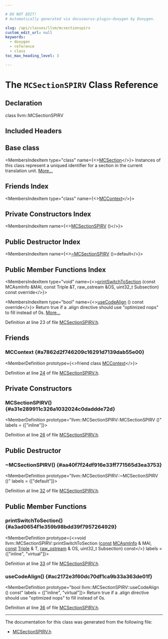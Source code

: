 ```yaml
---

# DO NOT EDIT!
# Automatically generated via docusaurus-plugin-doxygen by Doxygen.

slug: /api/classes/llvm/mcsectionspirv
custom_edit_url: null
keywords:
  - doxygen
  - reference
  - class
toc_max_heading_level: 3

---
```





# The `MCSectionSPIRV` Class Reference

<DoxygenPage pluginConfig={pluginConfig}>



## Declaration

<CodeBlock>class llvm::MCSectionSPIRV</CodeBlock>

## Included Headers

<IncludesList>
<IncludesListItem
  filePath="llvm/MC/MCSectionSPIRV.h"
  permalink="/docs/api/files/include/include/llvm/include/llvm/mc/mcsectionspirv-h"
  isLocal="true" />
</IncludesList>

## Base class

<MembersIndex>

<MembersIndexItem
  type="class"
  name={<><a href="/docs/api/classes/llvm/mcsection">MCSection</a></>}>
Instances of this class represent a uniqued identifier for a section in the current translation unit. <a href="/docs/api/classes/llvm/mcsection/#details">More...</a>
</MembersIndexItem>

</MembersIndex>

## Friends Index

<MembersIndex>

<MembersIndexItem
  type="class"
  name={<><a href="#a7862d2f746209c16291d7139dab55e00">MCContext</a></>}>
</MembersIndexItem>

</MembersIndex>

## Private Constructors Index

<MembersIndex>

<MembersIndexItem
  name={<><a href="#a31e289911c326a1032024c0daddde72d">MCSectionSPIRV</a> ()</>}>
</MembersIndexItem>

</MembersIndex>

## Public Destructor Index

<MembersIndex>

<MembersIndexItem
  name={<><a href="#aa40f7f24df916e33ff771565d3ea3753">~MCSectionSPIRV</a> ()=default</>}>
</MembersIndexItem>

</MembersIndex>

## Public Member Functions Index

<MembersIndex>

<MembersIndexItem
  type="void"
  name={<><a href="#a3ad0654f1e359b98bdd39f7957264929">printSwitchToSection</a> (const MCAsmInfo &amp;MAI, const Triple &amp;T, raw&#95;ostream &amp;OS, uint32&#95;t Subsection) const override</>}>
</MembersIndexItem>

<MembersIndexItem
  type="bool"
  name={<><a href="#ac2172e3f60dc70df1ca9b33a363de01f">useCodeAlign</a> () const override</>}>
Return true if a .align directive should use &quot;optimized nops&quot; to fill instead of 0s. <a href="#ac2172e3f60dc70df1ca9b33a363de01f">More...</a>
</MembersIndexItem>

</MembersIndex>


Definition at line 23 of file <a href="/docs/api/files/include/include/llvm/include/llvm/mc/mcsectionspirv-h">MCSectionSPIRV.h</a>.

<SectionDefinition>

## Friends

### MCContext {#a7862d2f746209c16291d7139dab55e00}

<MemberDefinition
  prototype={<>friend class <a href="/docs/api/classes/llvm/mccontext">MCContext</a></>}>

Definition at line <a href="/docs/api/files/include/include/llvm/include/llvm/mc/mcsectionspirv-h/#l00024">24</a> of file <a href="/docs/api/files/include/include/llvm/include/llvm/mc/mcsectionspirv-h">MCSectionSPIRV.h</a>.
</MemberDefinition>

</SectionDefinition>

<SectionDefinition>

## Private Constructors

### MCSectionSPIRV() {#a31e289911c326a1032024c0daddde72d}

<MemberDefinition
  prototype="llvm::MCSectionSPIRV::MCSectionSPIRV ()"
  labels = {["inline"]}>

Definition at line <a href="/docs/api/files/include/include/llvm/include/llvm/mc/mcsectionspirv-h/#l00026">26</a> of file <a href="/docs/api/files/include/include/llvm/include/llvm/mc/mcsectionspirv-h">MCSectionSPIRV.h</a>.
</MemberDefinition>

</SectionDefinition>

<SectionDefinition>

## Public Destructor

### ~MCSectionSPIRV() {#aa40f7f24df916e33ff771565d3ea3753}

<MemberDefinition
  prototype="llvm::MCSectionSPIRV::~MCSectionSPIRV ()"
  labels = {["default"]}>

Definition at line <a href="/docs/api/files/include/include/llvm/include/llvm/mc/mcsectionspirv-h/#l00032">32</a> of file <a href="/docs/api/files/include/include/llvm/include/llvm/mc/mcsectionspirv-h">MCSectionSPIRV.h</a>.
</MemberDefinition>

</SectionDefinition>

<SectionDefinition>

## Public Member Functions

### printSwitchToSection() {#a3ad0654f1e359b98bdd39f7957264929}

<MemberDefinition
  prototype={<>void llvm::MCSectionSPIRV::printSwitchToSection (<a href="/docs/api/files/lib/lib/target/lib/target/aarch64/aarch64promoteconstant-cpp/#a90f8350fecae261c25be85d38b451bff">const</a> <a href="/docs/api/classes/llvm/mcasminfo">MCAsmInfo</a> &amp; MAI, <a href="/docs/api/files/lib/lib/target/lib/target/aarch64/aarch64promoteconstant-cpp/#a90f8350fecae261c25be85d38b451bff">const</a> <a href="/docs/api/classes/llvm/triple">Triple</a> &amp; T, <a href="/docs/api/classes/llvm/raw-ostream">raw&#95;ostream</a> &amp; OS, uint32&#95;t Subsection) const</>}
  labels = {["inline", "virtual"]}>

Definition at line <a href="/docs/api/files/include/include/llvm/include/llvm/mc/mcsectionspirv-h/#l00033">33</a> of file <a href="/docs/api/files/include/include/llvm/include/llvm/mc/mcsectionspirv-h">MCSectionSPIRV.h</a>.
</MemberDefinition>

### useCodeAlign() {#ac2172e3f60dc70df1ca9b33a363de01f}

<MemberDefinition
  prototype="bool llvm::MCSectionSPIRV::useCodeAlign () const"
  labels = {["inline", "virtual"]}>
Return true if a .align directive should use &quot;optimized nops&quot; to fill instead of 0s.

Definition at line <a href="/docs/api/files/include/include/llvm/include/llvm/mc/mcsectionspirv-h/#l00036">36</a> of file <a href="/docs/api/files/include/include/llvm/include/llvm/mc/mcsectionspirv-h">MCSectionSPIRV.h</a>.
</MemberDefinition>

</SectionDefinition>

<hr/>

The documentation for this class was generated from the following file:

<ul>
<li><a href="/docs/api/files/include/include/llvm/include/llvm/mc/mcsectionspirv-h">MCSectionSPIRV.h</a></li>
</ul>

</DoxygenPage>

